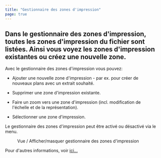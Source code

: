 ```yaml
---
title: "Gestionnaire des zones d'impression"
page: true
---
```

## Dans le gestionnaire des zones d&#39;impression, toutes les zones d&#39;impression du fichier sont list&#233;es. Ainsi vous voyez les zones d&#39;impression existantes ou cr&#233;ez une nouvelle zone.
<GeoMapper>
Avec le gestionnaire des zones d&#39;impression vous pouvez:

- Ajouter une nouvelle zone d&#39;impression - par ex. pour cr&#233;er de nouveaux plans avec un extrait souhait&#233;.


- Supprimer une zone d&#39;impression existante.


- Faire un zoom vers une zone d&#39;impression (incl. modification de l&#39;&#233;chelle et de la repr&#233;sentation).


- S&#233;lectionner une zone d&#39;impression.





<Success>
Le gestionnaire des zones d&#39;impression peut &#234;tre activ&#233; ou d&#233;sactiv&#233; via le menu.
 <Menu>Vue / Afficher/masquer gestionnaire des zones d'impression</Menu> 
</Success>


Pour d&#39;autres informations, voir [ici...](../druckbereichmanager/uebersicht)


</GeoMapper>
